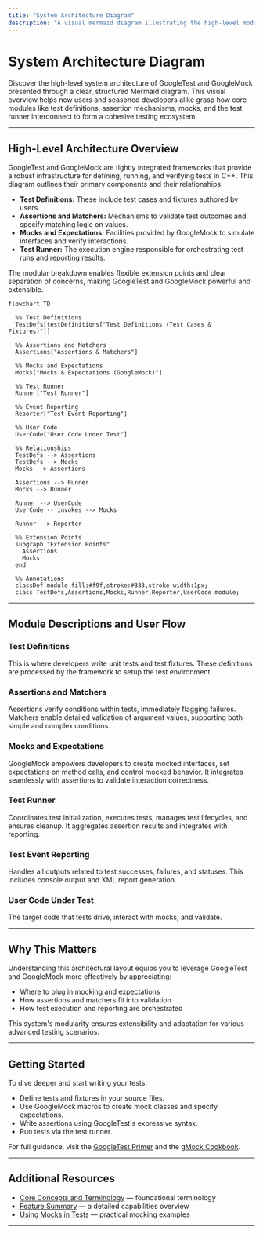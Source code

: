 ```yaml
---
title: "System Architecture Diagram"
description: "A visual mermaid diagram illustrating the high-level modules of GoogleTest and GoogleMock, including how test definitions, assertions, mocks, and the test runner connect. Gain immediate insight into system organization, dependencies, and extension points."
---
```


# System Architecture Diagram

Discover the high-level system architecture of GoogleTest and GoogleMock presented through a clear, structured Mermaid diagram. This visual overview helps new users and seasoned developers alike grasp how core modules like test definitions, assertion mechanisms, mocks, and the test runner interconnect to form a cohesive testing ecosystem.

---

## High-Level Architecture Overview

GoogleTest and GoogleMock are tightly integrated frameworks that provide a robust infrastructure for defining, running, and verifying tests in C++. This diagram outlines their primary components and their relationships:

- **Test Definitions:** These include test cases and fixtures authored by users.
- **Assertions and Matchers:** Mechanisms to validate test outcomes and specify matching logic on values.
- **Mocks and Expectations:** Facilities provided by GoogleMock to simulate interfaces and verify interactions.
- **Test Runner:** The execution engine responsible for orchestrating test runs and reporting results.

The modular breakdown enables flexible extension points and clear separation of concerns, making GoogleTest and GoogleMock powerful and extensible.

```mermaid
flowchart TD

  %% Test Definitions
  TestDefs[testDefinitions["Test Definitions (Test Cases & Fixtures)"]]

  %% Assertions and Matchers
  Assertions["Assertions & Matchers"]

  %% Mocks and Expectations
  Mocks["Mocks & Expectations (GoogleMock)"]

  %% Test Runner
  Runner["Test Runner"]

  %% Event Reporting
  Reporter["Test Event Reporting"]

  %% User Code
  UserCode["User Code Under Test"]

  %% Relationships
  TestDefs --> Assertions
  TestDefs --> Mocks
  Mocks --> Assertions

  Assertions --> Runner
  Mocks --> Runner

  Runner --> UserCode
  UserCode -- invokes --> Mocks

  Runner --> Reporter

  %% Extension Points
  subgraph "Extension Points"
    Assertions
    Mocks
  end

  %% Annotations
  classDef module fill:#f9f,stroke:#333,stroke-width:1px;
  class TestDefs,Assertions,Mocks,Runner,Reporter,UserCode module;

```

---

## Module Descriptions and User Flow

### Test Definitions
This is where developers write unit tests and test fixtures. These definitions are processed by the framework to setup the test environment.

### Assertions and Matchers
Assertions verify conditions within tests, immediately flagging failures. Matchers enable detailed validation of argument values, supporting both simple and complex conditions.

### Mocks and Expectations
GoogleMock empowers developers to create mocked interfaces, set expectations on method calls, and control mocked behavior. It integrates seamlessly with assertions to validate interaction correctness.

### Test Runner
Coordinates test initialization, executes tests, manages test lifecycles, and ensures cleanup. It aggregates assertion results and integrates with reporting.

### Test Event Reporting
Handles all outputs related to test successes, failures, and statuses. This includes console output and XML report generation.

### User Code Under Test
The target code that tests drive, interact with mocks, and validate.

---

## Why This Matters

Understanding this architectural layout equips you to leverage GoogleTest and GoogleMock more effectively by appreciating:

- Where to plug in mocking and expectations
- How assertions and matchers fit into validation
- How test execution and reporting are orchestrated

This system's modularity ensures extensibility and adaptation for various advanced testing scenarios.

---

## Getting Started

To dive deeper and start writing your tests:

- Define tests and fixtures in your source files.
- Use GoogleMock macros to create mock classes and specify expectations.
- Write assertions using GoogleTest's expressive syntax.
- Run tests via the test runner.

For full guidance, visit the [GoogleTest Primer](primer.md) and the [gMock Cookbook](gmock_cook_book.md).

---

## Additional Resources

- [Core Concepts and Terminology](core-concepts-and-terminology.md) — foundational terminology
- [Feature Summary](feature-summary.md) — a detailed capabilities overview
- [Using Mocks in Tests](gmock_for_dummies.md) — practical mocking examples

---